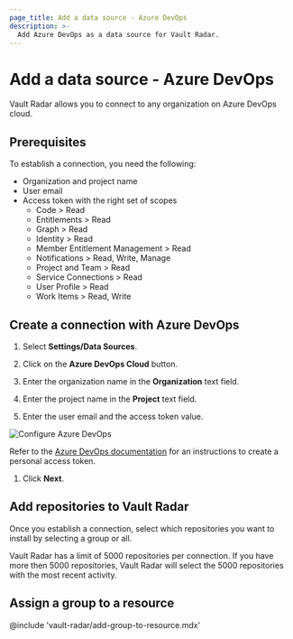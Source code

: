 ```yaml
---
page_title: Add a data source - Azure DevOps
description: >-
  Add Azure DevOps as a data source for Vault Radar.
---
```


# Add a data source - Azure DevOps

Vault Radar allows you to connect to any organization on Azure DevOps cloud.

## Prerequisites

To establish a connection, you need the following:

- Organization and project name
- User email
- Access token with the right set of scopes
    - Code > Read
    - Entitlements > Read
    - Graph > Read
    - Identity > Read
    - Member Entitlement Management > Read
    - Notifications > Read, Write, Manage
    - Project and Team > Read
    - Service Connections > Read
    - User Profile > Read
    - Work Items > Read, Write


## Create a connection with Azure DevOps

1. Select **Settings/Data Sources**.

1. Click on the **Azure DevOps Cloud** button.

1. Enter the organization name in the **Organization** text field.

1. Enter the project name in the **Project** text field.

1. Enter the user email and the access token value.

  ![Configure Azure DevOps](/img/docs/vault-radar/ui-config-azure-devops.png)

  <Tip title="Personal Access Token">

  Refer to the [Azure DevOps
  documentation](https://learn.microsoft.com/en-us/azure/devops/organizations/accounts/use-personal-access-tokens-to-authenticate?view=azure-devops&tabs=Windows)
  for an instructions to create a personal access token.

  </Tip>

1. Click **Next**.

## Add repositories to Vault Radar

Once you establish a connection, select which repositories you
want to install by selecting a group or all.

<Note>

Vault Radar has a limit of 5000 repositories per connection. If you have more
then 5000 repositories, Vault Radar will select the 5000 repositories with the
most recent activity.

</Note>

## Assign a group to a resource

@include 'vault-radar/add-group-to-resource.mdx'
